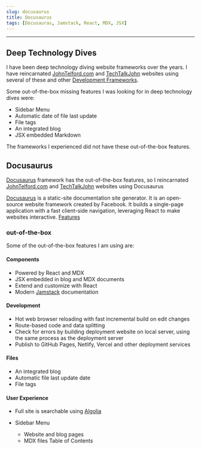 ```yaml
---
slug: docusaurus
title: Docusaurus
tags: [Docusauras, Jamstack, React, MDX, JSX]
---
```


---

## Deep Technology Dives

I have been deep technology diving website frameworks over the years.
I have reincarnated [JohnTelford.com](johntelford.com) and [TechTalkJohn](techtalkjohn.com) websites using several of these and other [Development Frameworks](https://docusaurus.io/docs#comparison-with-other-tools). 

Some out-of-the-box missing features I was looking for in deep technology dives were:
- Sidebar Menu
- Automatic date of file last update
- File tags
- An integrated blog
- JSX embedded Markdown

The frameworks I experienced did not have these out-of-the-box features.

## Docusaurus
[Docusaurus](https://docusaurus.io) framework has the out-of-the-box features, so I reincarnated [JohnTelford.com](johntelford.com) and [TechTalkJohn](techtalkjohn.com) websites using Docusaurus 

[Docusaurus](https://docusaurus.io/) is a static-site documentation site generator. It is an open-source website framework created by Facebook. It builds a single-page application with a fast client-side navigation, leveraging React to make websites interactive. [Features](https://docusaurus.io/docs#features)

### out-of-the-box

Some of the out-of-the-box features I am using are:

#### Components

- Powered by React and MDX
- JSX embedded in blog and MDX documents
- Extend and customize with React
- Modern [Jamstack](https://jamstack.org) documentation

#### Development

- Hot web browser reloading with fast incremental build on edit changes
- Route-based code and data splitting
- Check for errors by building deployment website on local server, using the same process as the deployment server
- Publish to GitHub Pages, Netlify, Vercel and other deployment services

#### Files

- An integrated blog
- Automatic file last update date
- File tags

#### User Experience

- Full site is searchable using [Algolia](https://www.algolia.com)

- Sidebar Menu
	- Website and blog pages
	- MDX files Table of Contents
